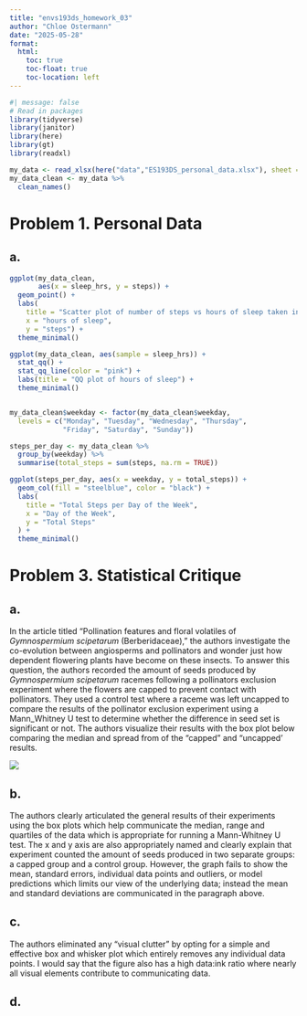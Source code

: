 ```yaml
---
title: "envs193ds_homework_03"
author: "Chloe Ostermann"
date: "2025-05-28"
format: 
  html: 
    toc: true
    toc-float: true
    toc-location: left
---
```


```r

#| message: false
# Read in packages
library(tidyverse)
library(janitor)
library(here)
library(gt)
library(readxl)

my_data <- read_xlsx(here("data","ES193DS_personal_data.xlsx"), sheet = "Sheet1")
my_data_clean <- my_data %>%
  clean_names()

```

# Problem 1. Personal Data

## a.

```r

ggplot(my_data_clean,
       aes(x = sleep_hrs, y = steps)) +
  geom_point() +
  labs(
    title = "Scatter plot of number of steps vs hours of sleep taken in a day",
    x = "hours of sleep",
    y = "steps") + 
  theme_minimal()

ggplot(my_data_clean, aes(sample = sleep_hrs)) +
  stat_qq() +
  stat_qq_line(color = "pink") +
  labs(title = "QQ plot of hours of sleep") +
  theme_minimal()


my_data_clean$weekday <- factor(my_data_clean$weekday, 
  levels = c("Monday", "Tuesday", "Wednesday", "Thursday", 
             "Friday", "Saturday", "Sunday"))

steps_per_day <- my_data_clean %>%
  group_by(weekday) %>%
  summarise(total_steps = sum(steps, na.rm = TRUE))

ggplot(steps_per_day, aes(x = weekday, y = total_steps)) +
  geom_col(fill = "steelblue", color = "black") +
  labs(
    title = "Total Steps per Day of the Week",
    x = "Day of the Week",
    y = "Total Steps"
  ) +
  theme_minimal()

```

# Problem 3. Statistical Critique

## a.

In the article titled "Pollination features and floral volatiles of *Gymnospermium scipetarum* (Berberidaceae)," the authors investigate the co-evolution between angiosperms and pollinators and wonder just how dependent flowering plants have become on these insects. To answer this question, the authors recorded the amount of seeds produced by *Gymnospermium scipetarum* racemes following a pollinators exclusion experiment where the flowers are capped to prevent contact with pollinators. They used a control test where a raceme was left uncapped to compare the results of the pollinator exclusion experiment using a Mann_Whitney U test to determine whether the difference in seed set is significant or not. The authors visualize their results with the box plot below comparing the median and spread from of the "capped" and "uncapped' results.

![](images/box-plot.png)

## b.

The authors clearly articulated the general results of their experiments using the box plots which help communicate the median, range and quartiles of the data which is appropriate for running a Mann-Whitney U test. The x and y axis are also appropriately named and clearly explain that experiment counted the amount of seeds produced in two separate groups: a capped group and a control group. However, the graph fails to show the mean, standard errors, individual data points and outliers, or model predictions which limits our view of the underlying data; instead the mean and standard deviations are communicated in the paragraph above.

## c.

The authors eliminated any "visual clutter" by opting for a simple and effective box and whisker plot which entirely removes any individual data points. I would say that the figure also has a high data:ink ratio where nearly all visual elements contribute to communicating data.

## d.
